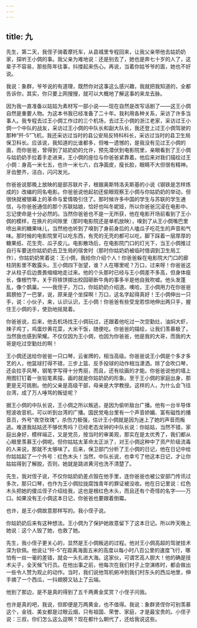```yaml
---
---
---
```

title: 九
---




先生，第二天，我侄子骑着摩托车，从县城里专程回来，让我父亲带他去姑奶奶家，探听王小倜的事。我父亲为难地说：还是别去了，她也是奔七十岁的人了，这辈子不容易，那些陈年往事，抖搂起来伤心。再说，当着你姑爷爷的面，她也不好说。

我说：象群，爷爷说的有道理，既然你对这事这么感兴趣，我就把我知道的，全都告诉你，其实，你只要上网搜搜，就可以大概地了解这事的来龙去脉。

因为我一直准备以姑姑为素材写一部小说——现在自然是改写话剧了——这王小倜自然是重要人物。为这本书我已经准备了二十年。我利用各种关系，采访了许多当事人。我专程去过王小倜工作过的三个机场，去过王小倜的浙江老家，采访过王小倜一个中队的战友，采访过王小倜的中队长和副大队长，我还登上过王小倜驾驶的那种“歼-5”飞机，我还采访过当时的县公安局反特科科长，采访过当时的县卫生局保卫科长。应该说，我知道的比谁都多，但唯一遗憾的，是我没有见过王小倜的面，而你爸爸，曾得到了姑奶奶的允许，预先潜伏到电影院里，亲眼看到了王小倜与姑奶奶手拉着手走进来，王小倜的座位与你爸爸紧靠着。他后来对我们描绘过王小倜：身高一米七五，也许一米七六，白净面皮，瘦长脸，眼睛不大但很有精神。牙齿整齐，洁白，闪闪发光。

你爸爸说那晚上放映的是部苏联片子，根据奥斯特洛夫斯基的小说《钢铁是怎样炼成的》改编的同名电影。你爸爸说他起初还偷眼观察王小倜与你姑奶奶的举动，但很快就被银幕上的革命与爱情吸引住了。那时候许多中国的学生与苏联的学生通信，与你爸爸通信的那个苏联姑娘，恰好也叫冬妮娅，所以你爸爸沉浸在电影中、忘记使命是十分必然的。当然你爸爸也不是一无所获，他在电影开场前看到了王小倜的模样，在换片的间隙里（那时电影院还是单机放映），嗅到了从王小倜嘴巴里喷出来的糖果味儿，当然他也听到了嗅到了身前身后的人嗑瓜子吃花生的声音和气味。那时候的电影院里可以吃东西，有壳的无壳的都可以吃，脚下踩着一层厚厚的糖果纸、花生壳、瓜子皮儿。电影散场后，在电影院门口的灯光下，当王小倜推过自行车要送你姑奶奶去卫生局的宿舍时（那时你姑奶奶被临时借调到卫生局工作），你姑奶奶笑着说：王小倜，我给你介绍个人！你爸爸躲在电影院大门口的廊柱阴影里不敢露头。王小倜四下张望，谁？人在哪里呢？万口，过来呀！你爸爸这才从柱子后边畏畏缩缩地走过来。他的个头那时已经与王小倜差不多高，但身体瘦长，像根竹竿，关于将铁饼掷出校园砸断牛角的事多半是他自我吹嘘。他头发蓬乱，像个鹊巢。——我侄子，万口，你姑奶奶介绍道。噢哈，王小倜用力在你爸爸肩膀拍了一巴掌，说，原来是个坐探啊！万口，这名字起得真好！王小倜伸出一只手，说：小伙子，来，认识认识，王小倜！你爸爸有些受宠若惊地伸出两只手，握住王小倜的手，使劲地摇晃着。

你爸爸说，后来，他去机场找王小倜玩过，还跟着他吃过一次空勤灶，油焖大虾，辣子鸡丁，鸡蛋炒黄花菜，大米干饭，随便吃。你爸爸的描绘，让我们羡慕极了，当然我也感到荣耀。不仅仅因为王小倜，也因为你爸爸，他是我的大哥，而我的大哥是吃过空勤灶的啊！

王小倜还送给你爸爸一只口琴，云雀牌的，相当高级。你爸爸说王小倜是个多才多艺的人，他篮球打得不错，三步上篮、反手投球的动作相当潇洒。除了会吹口琴，还会拉手风琴，钢笔字写得十分秀丽，而且，还有绘画的才能。你爸爸说他的墙上用图钉钉着一张铅笔素描，画的就是你姑奶奶的形象。至于王小倜的家庭出身，那更是无可挑剔。他的父亲是高级干部，母亲是大学教授。这样的人，为什么会飞往台湾，成了万人唾骂的叛徒呢？

据王小倜的中队长说，王小倜之所以叛逃，是因为偷听敌台广播。他有一台半导体短波收音机，可以听到台湾的广播。国民党电台里有一个声音娇媚、富有磁性的播音员，外号“夜空玫瑰”，杀伤力极强，估计王小倜就是因为迷上了她的声音而叛逃。难道我姑姑还不够优秀吗？已经老态龙钟的中队长说：你姑姑，当然不错，家庭出身好，模样端正，又是党员，按当时的审美观，那实在是太优秀了，我们都从心眼里羡慕王小倜呢。但你姑姑太革命太正派了，对王小倜这种中了资产阶级流毒的人来说，那就不太够味了。后来，保卫部门分析了王小倜的日记，他在日记中给你姑姑起了一个外号：红色木头！当然，中队长说，也幸亏了他这本日记，才让你姑姑得到了解脱，否则，她就是跳进黄河也洗不清楚了。

先生，我对侄子说，不仅你姑奶奶差点毁在他手里，连你爸爸也被公安部门传讯过多次，那只口琴，也作为王小倜拉拢腐蚀青年的罪证被没收。他在日记里说：红色木头把她的傻瓜侄子介绍给我，这也是根红色木头，而且还有个奇怪的名字——万口。如果没有王小倜这本日记，你爸爸也要跟着倒霉。

也许，是王小倜故意那样写的。我小侄子说。

你姑奶奶后来有这种想法。王小倜为了保护她故意留下了这本日记。所以昨天晚上她说：这个人毁了她，也救了她。

先生，我小侄子更关心的，显然是王小倜叛逃的过程。他对王小倜高超的驾驶技术深为钦佩。他说让“歼-5”在距离海面五米的高度以每小时八百公里的速度飞行，哪怕有一丝一毫的差错，就会一头扎进大海。这家伙，可谓艺高人胆大！他的确是技术尖子，全天候飞行员。在他出事之前，他每次在我们村子上空演练时，都会做出一些令人赞为观止的动作。当时，我们说他驾机俯冲到我们村东头的西瓜地里，伸手摘了一个西瓜，一抖翅膀又钻上了云端。

他到了那边，是不是真的得到了五千两黄金奖赏？小侄子问我。

也许是真的吧，我说，但即便是万两黄金，也不值得。我说：象群贤侄你可别羡慕这个，金钱、美女都是过眼云烟，只有祖国、荣誉、家庭，才是最宝贵的。小侄子说：三叔，你们怎么这么逗啊？现在都什么朝代了，还给我说这些。